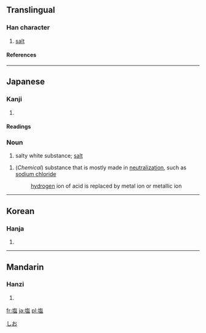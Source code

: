 {{see|鹽}}

==Translingual==
===Han character===
{{Han char|rn=32|rad=土|as=10|sn=13|four=|canj=土人口廿 (GORT)}}
# [[salt]]
====References====
{{Han ref|kx=0236.341|dkj=05382|dj=0474.270|hdz=10472.111|uh=5869|ud=22633}}
----
== Japanese ==
[[Category:1000_Japanese_basic_words|しお]]




===Kanji===
{{ja-kanji|grade=|rs=土10}}
# {{defn|Japanese}} 
====Readings====
{{ja-readings|on=[[えん]] (en)|kun=[[しお]] (shio)}}

=== Noun ===
{{janoun|しお|shio}}
# salty white substance; [[salt]]
{{janoun|えん|en}}
# (''Chemical'') substance that is mostly made in [[neutralize|neutralization]], such as [[sodium chloride]]
#:[[hydrogen]] ion of acid is replaced by metal ion or metallic ion 
----
==Korean==
===Hanja===
{{ko-hanja|hangeul=염|rv=yeom|mr=yŏm}}
# {{defn|Korean}}
----
==Mandarin==
===Hanzi===
{{cmn-hanzi|pin=[[yán]] (yan2)|wg=yen<sup>2</sup>}}
# {{defn|Mandarin}}

[[fr:塩]]
[[ja:塩]]
[[pl:塩]]